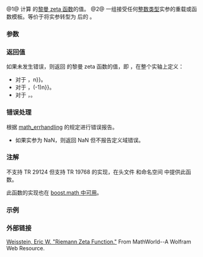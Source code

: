 {{cpp/title|riemann_zeta|riemann_zetaf|riemann_zetal}}
{{cpp/experimental/special_functions/navbar}}
{{dcl begin}}
{{dcl|num=1|
double      riemann_zeta( double arg );
double      riemann_zeta( float arg );
double      riemann_zeta( long double arg );
float       riemann_zetaf( float arg );
long double riemann_zetal( long double arg );
}}
{{dcl|num=2|
double      riemann_zeta( IntegralType arg );
}}
{{dcl end}}

@1@ 计算 {{c|arg}} 的[[enwiki:Riemann_zeta_function|黎曼 zeta 函数]]的值。
@2@ 一组接受任何[[cpp/types/is_integral|整数类型]]实参的重载或函数模板。等价于将实参转型为 {{c|double}} 后的 {{v|1}}。

{{cpp/experimental/special_functions/macro_note|riemann_zeta}}

===参数===
{{par begin}}
{{par|n|多项式的度数，无符号整数类型的值}}
{{par|arg|浮点或整数类型的值}}
{{par end}}

===返回值===
如果未发生错误，则返回 {{c|arg}} 的黎曼 zeta 函数的值，即 {{math|ζ(arg)}}，在整个实轴上定义：
* 对于 {{math|arg &gt; 1}}，{{math|Σ{{su|b=n{{=}}1|p=∞}}n{{su|p=-arg}}}}。
* 对于 {{math|0 ≤ arg ≤ 1}}，{{math|{{mfrac|1|1 - 2{{su|p=1-arg}}}}Σ{{su|b=n{{=}}1|p=∞}}(-1){{su|p=n-1}}n{{su|p=-arg}}}}。
* 对于 {{math|arg &lt; 0}}，{{math|2{{su|p=arg}}π{{su|p=arg-1}}sin({{mfrac|πarg|2}})Γ(1 − arg)ζ(1 − arg)}}。

===错误处理===
根据 [[cpp/numeric/math/math_errhandling|math_errhandling]] 的规定进行错误报告。
* 如果实参为 NaN，则返回 NaN 但不报告定义域错误。

===注解===
不支持 TR 29124 但支持 TR 19768 的实现，在头文件 {{tt|tr1/cmath}} 和命名空间 {{tt|std::tr1}} 中提供此函数。

此函数的实现也在 [https://www.boost.org/doc/libs/1_60_0/libs/math/doc/html/math_toolkit/zetas/zeta.html boost.math 中可用]。

===示例===
{{example
|(以 gcc 6.0 运行)
|code=
#define __STDCPP_WANT_MATH_SPEC_FUNCS__ 1
#include &lt;cmath&gt;
#include &lt;iostream&gt;

int main()
{
    // spot checks for well-known values
    std::cout &lt;&lt; "ζ(-1) = " &lt;&lt; std::riemann_zeta(-1) &lt;&lt; '\n'
              &lt;&lt; "ζ(0) = " &lt;&lt; std::riemann_zeta(0) &lt;&lt; '\n'
              &lt;&lt; "ζ(1) = " &lt;&lt; std::riemann_zeta(1) &lt;&lt; '\n'
              &lt;&lt; "ζ(0.5) = " &lt;&lt; std::riemann_zeta(0.5) &lt;&lt; '\n'
              &lt;&lt; "ζ(2) = " &lt;&lt; std::riemann_zeta(2) &lt;&lt; ' '
              &lt;&lt; "(π²/6 = " &lt;&lt; std::pow(std::acos(-1), 2) / 6 &lt;&lt; ")\n";
}
|output=
ζ(-1) = -0.0833333
ζ(0) = -0.5
ζ(1) = inf
ζ(0.5) = -1.46035
ζ(2) = 1.64493 (π²/6 = 1.64493)
}}

===外部链接===
[https://mathworld.wolfram.com/RiemannZetaFunction.html Weisstein, Eric W. "Riemann Zeta Function."] From MathWorld--A Wolfram Web Resource.

{{langlinks|de|es|fr|it|ja|pt|ru|zh}}